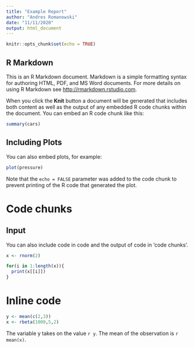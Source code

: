 ```yaml
---
title: "Example Report"
author: "Andres Romanowski"
date: "11/11/2020"
output: html_document
---
```


```r
knitr::opts_chunk$set(echo = TRUE)
```

## R Markdown

This is an R Markdown document. Markdown is a simple formatting syntax for authoring HTML, PDF, and MS Word documents. For more details on using R Markdown see <http://rmarkdown.rstudio.com>.

When you click the **Knit** button a document will be generated that includes both content as well as the output of any embedded R code chunks within the document. You can embed an R code chunk like this:

```r
summary(cars)
```

## Including Plots

You can also embed plots, for example:

```r
plot(pressure)
```

Note that the `echo = FALSE` parameter was added to the code chunk to prevent printing of the R code that generated the plot.


# Code chunks
## Input
You can also include code in code and the output of code in ‘code chunks’.

```r
x <- rnorm(2)

for(i in 1:length(x)){
  print(x[[i]])
}
```
# Inline code
```r
y <- mean(c(2,3))
x <- rbeta(1000,5,2)
```

The variable y takes on the value `r y`.
The mean of the observation is `r mean(x)`.